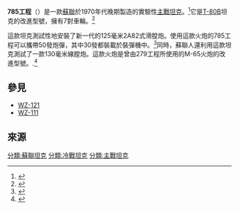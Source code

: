 {{noteTA|G1=軍事
|G2=度量衡}}
{{Infobox Weapon
|name= 785工程
|image= File:Object 785.jpg
|caption= 
|origin= {{flag|Soviet Union}}
|type= [[主戰坦克|主戰坦克]]
<!-- Type selection -->
|is_vehicle= yes
|is_UK= yes
<!-- Service history -->
|service= 
|used_by= 
|wars= 
<!-- Production history -->
|designer= 
|design_date= 
|manufacturer= 
|unit_cost= 
|production_date= 1970年代晚期
|number= 
|variants= 
<!-- General specifications -->
|spec_label= 
|weight= 43[[公噸|公噸]]
|length= 
|width= 
|height= 
|crew= 
<!-- Vehicle/missile specifications -->
|armour= 700毫米 (車體前部) <br> 600毫米（炮塔）
|primary_armament= 125毫米2A82式[[滑膛炮|滑膛炮]]<br>或130毫米[[線膛炮|線膛炮]]
|secondary_armament= 
|engine= 2V-16多燃料[[柴油發動機|柴油發動機]]
|engine_power=735千瓦
|pw_ratio= 
|transmission= 
|suspension= 
|clearance= 
|fuel_capacity= 
|vehicle_range= 
|speed= 75公里/小時
}}
{{冷戰坦克}}
'''785工程'''（{{lang-ru|Объект 785}}）是一款[[蘇聯|蘇聯]]於1970年代晚期製造的實驗性[[主戰坦克|主戰坦克]]。<ref>{{Cite web |url=http://mega.km.ru/weaponry/encyclop.asp?TopicNumber=1837 |title=Опытный танк "Объект 785" |accessdate=2014-07-21 |archive-date=2012-03-04 |archive-url=https://web.archive.org/web/20120304154952/http://mega.km.ru/weaponry/encyclop.asp?TopicNumber=1837 |dead-url=yes }}</ref>它是[[T-80|T-80B]]坦克的改進型號，擁有7對車輪。<ref>{{Cite web |url=http://tank.start.bg/article.php?aid=8858 |title=Челябинский тракторный завод |access-date=2014-07-21 |archive-url=https://web.archive.org/web/20140808035322/http://tank.start.bg/article.php?aid=8858 |archive-date=2014-08-08 |dead-url=yes }}</ref>

這款坦克測試性地安裝了新一代的125毫米2A82式滑膛炮。使用這款火炮的785工程可以攜帶50發炮彈，其中30發都裝載於裝彈機中。<ref>{{Cite web |url=http://btvt.narod.ru/3/obj780.htm |title=Проекты перспективных танков 70-х годов |accessdate=2014-07-21 |archive-date=2012-05-29 |archive-url=https://web.archive.org/web/20120529065308/http://btvt.narod.ru/3/obj780.htm |dead-url=no }}</ref>同時，蘇聯人還利用這款坦克測試了一款130毫米線膛炮。這款火炮是曾由279工程所使用的M-65火炮的改進型號。.<ref>{{Cite web |url=http://www.meshwar.vistcom.ru/tech/t-80.htm |title=Основной боевой танк Т-80 |accessdate=2014-07-21 |archive-date=2012-03-03 |archive-url=https://web.archive.org/web/20120303222557/http://www.meshwar.vistcom.ru/tech/t-80.htm |dead-url=yes }}</ref>

==參見==
* [[WZ-121|WZ-121]]
* [[WZ-111|WZ-111]]

==來源==
{{Reflist}}
{{二戰後蘇聯裝甲戰鬥車輛}}
[[分類:蘇聯坦克|分類:蘇聯坦克]]
[[分類:冷戰坦克|分類:冷戰坦克]]
[[分類:主戰坦克|分類:主戰坦克]]